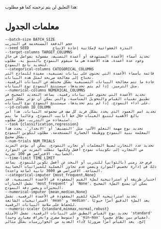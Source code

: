 هذا التعليق لن يتم ترجمته كما هو مطلوب:

# معلمات الجدول

```
--batch-size BATCH_SIZE
حجم الدفعة المستخدمة في التدريب
--seed SEED           البذرة العشوائية لإمكانية إعادة الإنتاج
--target-columns TARGET_COLUMNS
تحديد أسماء الأعمدة المستهدفة أو أعمدة التصنيف، مفصولة بفواصل في حال وجود عدة أعمدة. هذه الأعمدة هي ما سيقوم النموذج بالتنبؤ به. مطلوب لتحديد ناتج النموذج.
--categorical-columns CATEGORICAL_COLUMNS
قائمة بأسماء الأعمدة التي تحتوي على بيانات تصنيفية، مفيدة للنماذج التي تحتاج إلى معالجة صريحة لمثل هذه البيانات.
عادة ما تتم معالجة البيانات التصنيفية بشكل مختلف عن البيانات الرقمية، مثل الترميز. إذا لم يتم تحديدها، سيستنتج النموذج نوع البيانات.
--numerical-columns NUMERICAL_COLUMNS
تحديد الأعمدة التي تحتوي على بيانات رقمية. يساعد التحديد الصحيح في تطبيق تقنيات القياس والتحويل المناسبة، والتي يمكن أن تؤثر بشكل كبير على أداء النموذج. إذا لم يتم تحديدها، سيستنتج النموذج نوع البيانات.
--id-column ID_COLUMN
تحديد اسم العمود الذي يحدد بشكل فريد كل صف في مجموعة البيانات. هذا أمر بالغ الأهمية لتتبع العينات خلال خط أنابيب النموذج، وغالبا ما يتم استبعاده من التدريب. حقل مطلوب.
--task {classification,regression}
تحديد نوع مهمة التعلم الآلي، مثل 'التصنيف' أو 'الانحدار'. يحدد هذا المعلمة بنية النموذج ووظيفة الخسارة المستخدمة. مطلوب لتكوين النموذج بشكل صحيح.
--num-trials NUM_TRIALS
تحديد عدد التجارب لضبط المعلمات أو تجارب النموذج. يمكن أن يؤدي المزيد من التجارب إلى تكوينات نموذج أفضل ولكنها تتطلب المزيد من الموارد الحسابية. الافتراضي هو 100 تجربة.
--time-limit TIME_LIMIT
فرض حد زمني (بالثواني) للتدريب أو البحث عن أفضل تكوين للنموذج. يساعد ذلك في إدارة تخصيص الموارد ويضمن عدم تجاوز العملية للميزانيات الحسابية المتاحة. الافتراضي هو 3600 ثانية (ساعة واحدة).
--categorical-imputer {most_frequent,None}
اختيار طريقة أو استراتيجية لملء القيم المفقودة في الأعمدة التصنيفية. قد تشمل الخيارات 'most_frequent' أو 'None'. يمكن أن يمنع الملء الصحيح التحيزات ويحسن دقة النموذج.
--numerical-imputer {mean,median,None}
تحديد استراتيجية الملء للقيم المفقودة في الأعمدة الرقمية. تشمل الاستراتيجيات الشائعة 'mean' و 'median'. يعد الملء الدقيق أمرًا حيويًا للحفاظ على سلامة البيانات الرقمية.
--numeric-scaler {standard,minmax,normal,robust}
تحديد نوع القياس المطبق على البيانات الرقمية. تشمل الأمثلة 'standard' (متوسط صفري وانحراف معياري وحيد) و 'min-max' (مقياس بين نطاق معين)، إلخ. يعد القياس أمرًا ضروريًا لأداء العديد من الخوارزميات بشكل مثالي
```